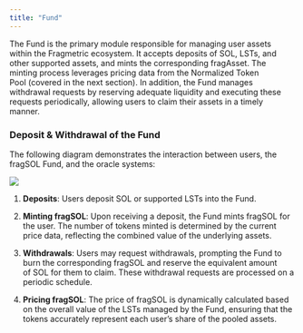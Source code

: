 ```yaml
---
title: "Fund"
---
```


The Fund is the primary module responsible for managing user assets within the Fragmetric ecosystem. It accepts deposits of SOL, LSTs, and other supported assets, and mints the corresponding fragAsset. The minting process leverages pricing data from the Normalized Token Pool (covered in the next section). In addition, the Fund manages withdrawal requests by reserving adequate liquidity and executing these requests periodically, allowing users to claim their assets in a timely manner.

### **Deposit & Withdrawal of the Fund**

The following diagram demonstrates the interaction between users, the fragSOL Fund, and the oracle systems:

<Frame>
  <img src="/images/fund_1.png" />
</Frame>

1. **Deposits**: Users deposit SOL or supported LSTs into the Fund.

2. **Minting fragSOL**: Upon receiving a deposit, the Fund mints fragSOL for the user. The number of tokens minted is determined by the current price data, reflecting the combined value of the underlying assets.

3. **Withdrawals**: Users may request withdrawals, prompting the Fund to burn the corresponding fragSOL and reserve the equivalent amount of SOL for them to claim. These withdrawal requests are processed on a periodic schedule.

4. **Pricing fragSOL**: The price of fragSOL is dynamically calculated based on the overall value of the LSTs managed by the Fund, ensuring that the tokens accurately represent each user’s share of the pooled assets.